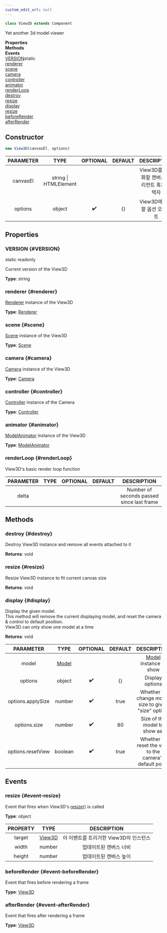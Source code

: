 ```yaml
---
custom_edit_url: null
---
```


```ts
class View3D extends Component
```
Yet another 3d model viewer

<div className="container">
  <div className="row mb-2"><div className="col col--4"><strong>Properties</strong></div><div className="col col--4"><strong>Methods</strong></div><div className="col col--4"><strong>Events</strong></div></div>
  <div className="row"><div className="col col--4"><a href="#VERSION">VERSION</a><span className="bulma-tag is-info ml-2">static</span><br/><a href="#renderer">renderer</a><br/><a href="#scene">scene</a><br/><a href="#camera">camera</a><br/><a href="#controller">controller</a><br/><a href="#animator">animator</a><br/><a href="#renderLoop">renderLoop</a></div><div className="col col--4"><a href="#destroy">destroy</a><br/><a href="#resize">resize</a><br/><a href="#display">display</a></div><div className="col col--4"><a href="#event-resize">resize</a><br/><a href="#event-beforeRender">beforeRender</a><br/><a href="#event-afterRender">afterRender</a></div></div>
</div>

## Constructor
```ts
new View3D(canvasEl, options)
```
|PARAMETER|TYPE|OPTIONAL|DEFAULT|DESCRIPTION|
|:---:|:---:|:---:|:---:|:---:|
|canvasEl|string \| HTMLElement|||View3D를 초기화할 캔버스 엘리먼트 혹은 선택자|
|options|object|✔️|{}|View3D에 적용할 옵션 오브젝트|

## Properties
### VERSION {#VERSION}

<div className="bulma-tags">
  <span className="bulma-tag is-info">static</span>
  <span className="bulma-tag is-warning">readonly</span>
</div>

Current version of the View3D

**Type**: string

### renderer {#renderer}

<div className="bulma-tags">

</div>

[Renderer](Renderer) instance of the View3D

**Type**: [Renderer](Renderer)

### scene {#scene}

<div className="bulma-tags">

</div>

[Scene](Scene) instance of the View3D

**Type**: [Scene](Scene)

### camera {#camera}

<div className="bulma-tags">

</div>

[Camera](Camera) instance of the View3D

**Type**: [Camera](Camera)

### controller {#controller}

<div className="bulma-tags">

</div>

[Controller](Controller) instance of the Camera

**Type**: [Controller](Controller)

### animator {#animator}

<div className="bulma-tags">

</div>

[ModelAnimator](ModelAnimator) instance of the View3D

**Type**: [ModelAnimator](ModelAnimator)

### renderLoop {#renderLoop}

<div className="bulma-tags">

</div>

View3D's basic render loop function

|PARAMETER|TYPE|OPTIONAL|DEFAULT|DESCRIPTION|
|:---:|:---:|:---:|:---:|:---:|
|delta||||Number of seconds passed since last frame|

## Methods

### destroy {#destroy}

<div className="bulma-tags">

</div>

Destroy View3D instance and remove all events attached to it

**Returns**: void

### resize {#resize}

<div className="bulma-tags">

</div>

Resize View3D instance to fit current canvas size

**Returns**: void

### display {#display}

<div className="bulma-tags">

</div>

Display the given model.<br />This method will remove the current displaying model, and reset the camera & control to default position.<br />View3D can only show one model at a time

**Returns**: void

|PARAMETER|TYPE|OPTIONAL|DEFAULT|DESCRIPTION|
|:---:|:---:|:---:|:---:|:---:|
|model|[Model](Model)|||[Model](Model) instance to show|
|options|object|✔️|{}|Display options|
|options.applySize|number|✔️|true|Whether to change model size to given "size" option.|
|options.size|number|✔️|80|Size of the model to show as.|
|options.resetView|boolean|✔️|true|Whether to reset the view to the camera's default pose.|

## Events
### resize {#event-resize}

<div className="bulma-tags">

</div>

Event that fires when View3D's [resize()](View3D#resize) is called

**Type**: object

|PROPERTY|TYPE|DESCRIPTION|
|:---:|:---:|:---:|
|target|[View3D](View3D)|이 이벤트를 트리거한 View3D의 인스턴스|
|width|number|업데이트된 캔버스 너비|
|height|number|업데이트된 캔버스 높이|

### beforeRender {#event-beforeRender}

<div className="bulma-tags">

</div>

Event that fires before rendering a frame

**Type**: [View3D](View3D)

### afterRender {#event-afterRender}

<div className="bulma-tags">

</div>

Event that fires after rendering a frame

**Type**: [View3D](View3D)

